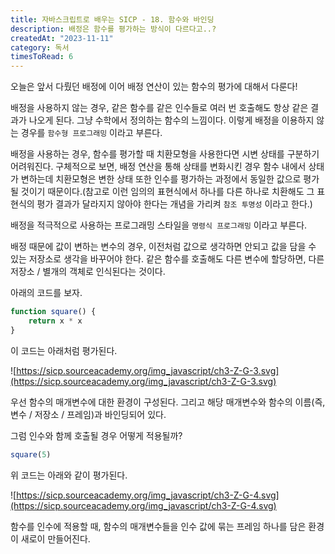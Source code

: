 ```yaml
---
title: 자바스크립트로 배우는 SICP - 18. 함수와 바인딩
description: 배정은 함수를 평가하는 방식이 다르다고..?
createdAt: "2023-11-11"
category: 독서
timesToRead: 6
---
```

오늘은 앞서 다뤘던 배정에 이어 배정 연산이 있는 함수의 평가에 대해서 다룬다!

배정을 사용하지 않는 경우, 같은 함수를 같은 인수들로 여러 번 호출해도 항상 같은 결과가 나오게 된다. 그냥 수학에서 정의하는 함수의 느낌이다. 이렇게 배정을 이용하지 않는 경우를 `함수형 프로그래밍` 이라고 부른다.

배정을 사용하는 경우, 함수를 평가할 때 치환모형을 사용한다면 시변 상태를 구분하기 어려워진다. 구체적으로 보면, 배정 연산을 통해 상태를 변화시킨 경우 함수 내에서 상태가 변하는데 치환모형은 변한 상태 또한 인수를 평가하는 과정에서 동일한 값으로 평가될 것이기 때문이다.(참고로 이런 임의의 표현식에서 하나를 다른 하나로 치환해도 그 표현식의 평가 결과가 달라지지 않아야 한다는 개념을 가리켜 `참조 투명성` 이라고 한다.)

배정을 적극적으로 사용하는 프로그래밍 스타일을 `명령식 프로그래밍` 이라고 부른다.

배정 때문에 값이 변하는 변수의 경우, 이전처럼 값으로 생각하면 안되고 값을 담을 수 있는 저장소로 생각을 바꾸어야 한다. 같은 함수를 호출해도 다른 변수에 할당하면, 다른 저장소 / 별개의 객체로 인식된다는 것이다.

아래의 코드를 보자.

```jsx
function square() {
	return x * x
}
```

이 코드는 아래처럼 평가된다.

![https://sicp.sourceacademy.org/img_javascript/ch3-Z-G-3.svg](https://sicp.sourceacademy.org/img_javascript/ch3-Z-G-3.svg)

우선 함수의 매개변수에 대한 환경이 구성된다. 그리고 해당 매개변수와 함수의 이름(즉, 변수 /  저장소 / 프레임)과 바인딩되어 있다.

그럼 인수와 함께 호출될 경우 어떻게 적용될까?

```jsx
square(5)
```

위 코드는 아래와 같이 평가된다.

![https://sicp.sourceacademy.org/img_javascript/ch3-Z-G-4.svg](https://sicp.sourceacademy.org/img_javascript/ch3-Z-G-4.svg)

함수를 인수에 적용할 때, 함수의 매개변수들을 인수 값에 묶는 프레임 하나를 담은 환경이 새로이 만들어진다.